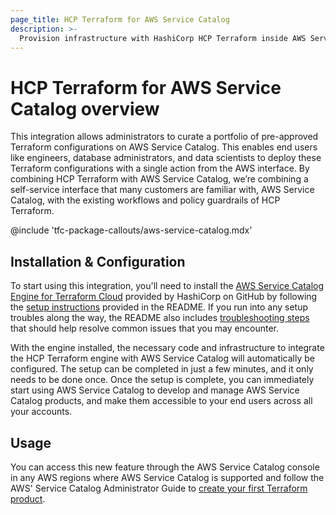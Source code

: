 ```yaml
---
page_title: HCP Terraform for AWS Service Catalog
description: >-
  Provision infrastructure with HashiCorp HCP Terraform inside AWS Service Catalog
---
```


# HCP Terraform for AWS Service Catalog overview

This integration allows administrators to curate a portfolio of pre-approved Terraform configurations on AWS Service Catalog. This enables end users like engineers, database administrators, and data scientists to deploy these Terraform configurations with a single action from the AWS interface. By combining HCP Terraform with AWS Service Catalog, we’re combining a self-service interface that many customers are familiar with, AWS Service Catalog, with the existing workflows and policy guardrails of HCP Terraform.

<!-- BEGIN: TFC:only name:pnp-callout -->
@include 'tfc-package-callouts/aws-service-catalog.mdx'
<!-- END: TFC:only name:pnp-callout -->

## Installation & Configuration

To start using this integration, you'll need to install the [AWS Service Catalog Engine for Terraform Cloud](https://github.com/hashicorp/aws-service-catalog-engine-for-tfc) provided by HashiCorp on GitHub by following the [setup instructions](https://github.com/hashicorp/aws-service-catalog-engine-for-tfc#getting-started) provided in the README. If you run into any setup troubles along the way, the README also includes [troubleshooting steps](https://github.com/hashicorp/aws-service-catalog-engine-for-tfc#troubleshooting) that should help resolve common issues that you may encounter.

With the engine installed, the necessary code and infrastructure to integrate the HCP Terraform engine with AWS Service Catalog will automatically be configured. The setup can be completed in just a few minutes, and it only needs to be done once. Once the setup is complete, you can immediately start using AWS Service Catalog to develop and manage AWS Service Catalog products, and make them accessible to your end users across all your accounts.

## Usage

You can access this new feature through the AWS Service Catalog console in any AWS regions where AWS Service Catalog is supported and follow the AWS' Service Catalog Administrator Guide to [create your first Terraform product](https://docs.aws.amazon.com/servicecatalog/latest/adminguide/getstarted-product-Terraform.html).

